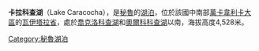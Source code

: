 {{coord|13|21|49.2|S|75|05|25.3|W|display=title|region:BO_type:waterbody_source:GNS-enwiki}}

'''卡拉科查湖'''（Lake Caracocha），是[[秘魯|秘魯]]的[[湖泊|湖泊]]，位於該國中南部[[萬卡韋利卡大區|萬卡韋利卡大區]]的[[瓦伊塔拉省|瓦伊塔拉省]]，處於[[喬克洛科查湖|喬克洛科查湖]]和[[奧爾科科查湖|奧爾科科查湖]]以南，海拔高度4,528米。

{{Peru-geo-stub}}
[[Category:秘魯湖泊|Category:秘魯湖泊]]